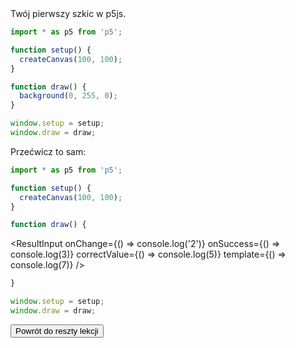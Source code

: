 
<Box mt={5} mb={5}>
  Twój pierwszy szkic w p5js.
</Box>

```js
import * as p5 from 'p5';

function setup() {
  createCanvas(100, 100);
}

function draw() {
  background(0, 255, 0);
}

window.setup = setup;
window.draw = draw;
```

<SandpackWrapper>
  <SandpackProvider
    customSetup={{
      entry: '/index.js',
      dependencies: { p5: 'latest' },
      files: {
        '/index.js': {
          code: renderTemplate(),
          active: true,
        },
      },
    }}
  >
    <SandpackPreview />
  </SandpackProvider>
</SandpackWrapper>

<Box mt={5} mb={5}>
  Przećwicz to sam:
</Box>

```js
import * as p5 from 'p5';

function setup() {
  createCanvas(100, 100);
}

function draw() {
```

<ResultInput
  onChange={() => console.log('2')}
  onSuccess={() => console.log(3)}
  correctValue={() => console.log(5)}
  template={() => console.log(7)}
/>

```js
}

window.setup = setup;
window.draw = draw;
```

<Button mt={10} mb={10}>
  Powrót do reszty lekcji
</Button>
